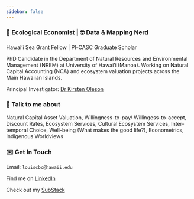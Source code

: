 ```yaml
---
sidebar: false
---
```


### 🌱 Ecological Economist \| 🤓 Data & Mapping Nerd

### 

Hawai'i Sea Grant Fellow \| PI-CASC Graduate Scholar

PhD Candidate in the Department of Natural Resources and Environmental Management (NREM) at University of Hawai'i (Manoa). Working on Natural Capital Accounting (NCA) and ecosystem valuation projects across the Main Hawaiian Islands.

Principal Investigator: [Dr Kirsten Oleson](http://olesonlab.org)

### 

### 💬 Talk to me about

Natural Capital Asset Valuation, Willingness-to-pay/ Willingess-to-accept, Discount Rates, Ecosystem Services, Cultural Ecosystem Services, Inter-temporal Choice, Well-being (What makes the good life?), Econometrics, Indigenous Worldviews

### 

### ✉️ **Get In Touch**

Email: `louiscbc@hawaii.edu`

Find me on [LinkedIn](https://www.linkedin.com/in/chualouis)

Check out my [SubStack](https://sirensorts.substack.com/?utm_source=substack&utm_medium=web&utm_campaign=substack_profile)

